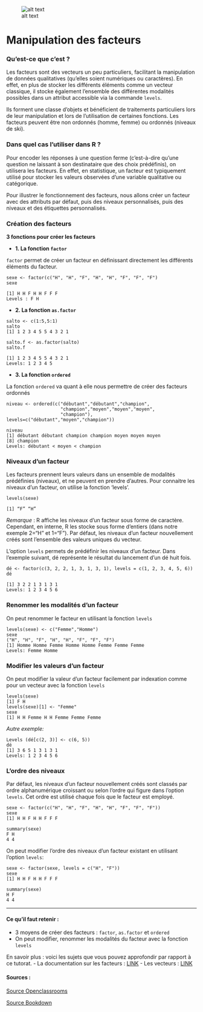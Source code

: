 
![alt text](https://upload.wikimedia.org/wikipedia/commons/9/92/PSB_Paris_School_of_Business%2C_logo_cartouche_bleu%2C_2016.jpg "Title")

# Manipulation des facteurs

### Qu'est-ce que c'est ?
 
Les facteurs sont des vecteurs un peu particuliers, facilitant la manipulation de données qualitatives (qu’elles soient numériques ou caractères).
En effet, en plus de stocker les différents éléments comme un vecteur classique, il stocke également l’ensemble des différentes modalités possibles dans un attribut accessible via la commande `levels`.

Ils forment une classe d’objets et bénéficient de traitements particuliers lors de leur manipulation et lors de l’utilisation de certaines fonctions. Les facteurs peuvent être non ordonnés (homme, femme) ou ordonnés (niveaux de ski).

### Dans quel cas l'utiliser dans R ?
 
Pour encoder les réponses à une question ferme (c'est-à-dire qu'une question ne laissant à son destinataire que des choix prédéfinis), on utilisera les facteurs. En effet, en statistique, un facteur est typiquement utilisé pour stocker les valeurs observées d’une variable qualitative ou catégorique.
 
Pour illustrer le fonctionnement des facteurs, nous allons créer un facteur avec des attributs par défaut, puis des niveaux personnalisés, puis des niveaux et des étiquettes personnalisés.

### Création des facteurs

**3 fonctions pour créer les facteurs**
 
 - **1.	La fonction `factor`**

`factor` permet de créer un facteur en définissant directement les différents éléments du facteur.

``` 
sexe <- factor(c("H", "H", "F", "H", "H", "F", "F", "F") 
sexe

[1] H H F H H F F F
Levels : F H
```

 - **2.	La fonction `as.factor`**

``` 
salto <- c(1:5,5:1)
salto
[1] 1 2 3 4 5 5 4 3 2 1

salto.f <- as.factor(salto)
salto.f

[1] 1 2 3 4 5 5 4 3 2 1
Levels: 1 2 3 4 5
```

 - **3.	La fonction `ordered`**

La fonction  `ordered`  va quant à elle nous permettre de créer des facteurs ordonnés

```
niveau <- ordered(c("débutant","débutant","champion",
                    "champion","moyen","moyen","moyen",
                    "champion"),
levels=c("débutant","moyen","champion"))

niveau
[1] débutant débutant champion champion moyen moyen moyen
[8] champion
Levels: débutant < moyen < champion 
```

### Niveaux d’un facteur

Les facteurs prennent leurs valeurs dans un ensemble de modalités prédéfinies (niveaux), et ne peuvent en prendre d’autres.
Pour connaitre les niveaux d’un facteur, on utilise la fonction 'levels'.

```
levels(sexe)
```
```
[1] “F” “H”
```

_Remarque_ : R affiche les niveaux d’un facteur sous forme de caractère. Cependant, en interne, R les stocke sous forme d’entiers (dans notre exemple 2=“H” et 1=“F”).
Par défaut, les niveaux d’un facteur nouvellement créés sont l’ensemble des valeurs uniques du vecteur.

L’option `levels` permets de prédéfinir les niveaux d’un facteur. Dans l’exemple suivant, dé représente le résultat du lancement d’un dé huit fois.

```
dé <- factor(c(3, 2, 2, 1, 3, 1, 3, 1), levels = c(1, 2, 3, 4, 5, 6))
dé
```
```
[1] 3 2 2 1 3 1 3 1
Levels: 1 2 3 4 5 6
```
### Renommer les modalités d’un facteur

On peut renommer le facteur en utilisant la fonction `levels`

```
levels(sexe) <- c("Femme","Homme")
sexe
("H", "H", "F", "H", "H", "F", "F", "F")
[1] Homme Homme Femme Homme Homme Femme Femme Femme
Levels: Femme Homme
````

### Modifier les valeurs d’un facteur

On peut modifier la valeur d’un facteur facilement par indexation comme pour un vecteur avec la fonction `levels`

```
levels(sexe) 
[1] F H
levels(sexe)[1] <- "Femme"
sexe
[1] H H Femme H H Femme Femme Femme
```

_Autre exemple:_
```
Levels (dé[c(2, 3)] <- c(6, 5))
dé	
[1] 3 6 5 1 3 1 3 1
Levels: 1 2 3 4 5 6
```

### L’ordre des niveaux

Par défaut, les niveaux d’un facteur nouvellement créés sont classés par ordre alphanumérique croissant ou selon l’ordre qui figure dans l’option `levels`. Cet ordre est utilisé chaque fois que le facteur est employé.

```
sexe <- factor(c("H", "H", "F", "H", "H", "F", "F", "F"))
sexe
[1] H H F H H F F F
```

```
summary(sexe)
F H
4 4
```

On peut modifier l’ordre des niveaux d’un facteur existant en utilisant l’option `levels`:

```
sexe <- factor(sexe, levels = c("H", "F"))
sexe
[1] H H F H H F F F
```
```
summary(sexe)
H F
4 4
```

----------------------------------------------------------------------
#### **Ce qu'il faut retenir** :
- 3 moyens de créer des facteurs : `factor`, `as.factor` et `ordered`
- On peut modifier, renommer les modalités du facteur avec la fonction `levels`
 
 
 
En savoir plus : voici les sujets que vous pouvez approfondir par rapport à ce tutorat.
- La documentation sur les facteurs : [LINK](https://sodocumentation.net/fr/r/topic/1104/facteurs)
- Les vecteurs : [LINK](https://sodocumentation.net/fr/r/topic/1088/creation-de-vecteurs)
 
#### **Sources** :

[Source Openclassrooms](https://openclassrooms.com/fr/courses/4525256-initiez-vous-au-langage-r-pour-analyser-vos-donnees/6250873-utilisez-les-facteurs)

[Source Bookdown](https://bookdown.org/ael/rexplor/chap3-2.html)

